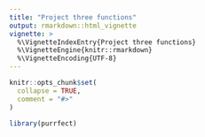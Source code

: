 ```yaml
---
title: "Project three functions"
output: rmarkdown::html_vignette
vignette: >
  %\VignetteIndexEntry{Project three functions}
  %\VignetteEngine{knitr::rmarkdown}
  %\VignetteEncoding{UTF-8}
---
```


```r
knitr::opts_chunk$set(
  collapse = TRUE,
  comment = "#>"
)
```

```r
library(purrfect)
```

